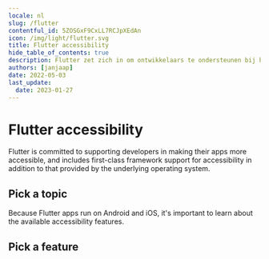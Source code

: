 ```yaml
---
locale: nl
slug: /flutter
contentful_id: 5ZOSGxF9CxLL7RCJpXEdAn
icon: /img/light/flutter.svg
title: Flutter accessibility
hide_table_of_contents: true
description: Flutter zet zich in om ontwikkelaars te ondersteunen bij het toegankelijker maken van hun apps. Er is ingebouwde ondersteuning voor toegankelijkheidsfuncties van het onderliggende besturingssysteem.
authors: [janjaap]
date: 2022-05-03
last_update:
  date: 2023-01-27
---
```


# Flutter accessibility

Flutter is committed to supporting developers in making their apps more accessible, and includes first-class framework support for accessibility in addition to that provided by the underlying operating system.

## Pick a topic

<LinkList title="List of Flutter accessibility topics" isHighlighted={true}>
  <LinkListItem url="/nl/docs/flutter/codevoorbeelden" title="Browse Flutter code samples" pageTitle="Flutter accessibility code samples" shortDescription="Browse code samples to learn how to build more accessible Flutter apps." icon="/img/light/code.svg" iconAlt="Code icon"/>
</LinkList>

Because Flutter apps run on Android and iOS, it's important to learn about the available accessibility features.

## Pick a feature

<LinkList title="List of Android and iOS accessibility features" isHighlighted={true}>
  <LinkListItem url="/nl/docs/android/functies" title="Learn about Android accessibility features" pageTitle="Android accessibility features" shortDescription="Learn about the accessibility features that are offered by Android." icon="/img/light/features.svg" iconAlt="Features icon"/>
  <LinkListItem url="/nl/docs/ios/functies" title="Learn about iOS accessibility features" pageTitle="iOS accessibility features" shortDescription="Learn about the accessibility features that are offered by iOS." icon="/img/light/features.svg" iconAlt="Features icon"/>
</LinkList>
